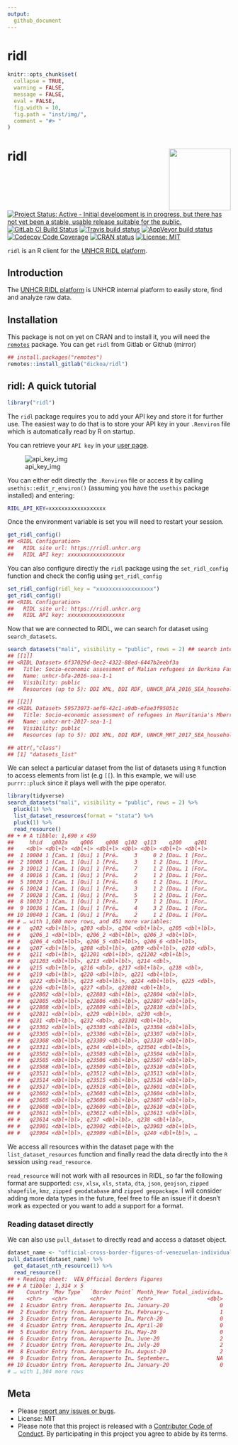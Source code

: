 ```yaml
---
output:
  github_document
---
```


# ridl

<!-- README.md is generated from README.Rmd. Please edit that file -->

```r
knitr::opts_chunk$set(
  collapse = TRUE,
  warning = FALSE,
  message = FALSE,
  eval = FALSE,
  fig.width = 10,
  fig.path = "inst/img/",
  comment = "#> "
)
```

# ridl <img src="inst/img/hex_ridl.png" align="right" height="139" />


[![Project Status: Active - Initial development is in progress, but there has not yet been a stable, usable release suitable for the public.](http://www.repostatus.org/badges/latest/wip.svg)](http://www.repostatus.org/#wip)
[![GitLab CI Build Status](https://gitlab.com/dickoa/ridl/badges/master/pipeline.svg)](https://gitlab.com/dickoa/ridl/pipelines)
[![Travis build status](https://api.travis-ci.org/dickoa/ridl.svg?branch=master)](https://travis-ci.org/dickoa/ridl)
[![AppVeyor build status](https://ci.appveyor.com/api/projects/status/gitlab/dickoa/ridl?branch=master&svg=true)](https://ci.appveyor.com/project/dickoa/ridl)
[![Codecov Code Coverage](https://codecov.io/gh/dickoa/ridl/branch/master/graph/badge.svg)](https://codecov.io/gh/dickoa/ridl)
[![CRAN status](https://www.r-pkg.org/badges/version/ridl)](https://cran.r-project.org/package=ridl)
[![License: MIT](https://img.shields.io/badge/License-MIT-yellow.svg)](https://opensource.org/licenses/MIT)

`ridl` is an R client for the [UNHCR RIDL platform](https://ridl.unhcr.org).

## Introduction
The [UNHCR RIDL platform](https://ridl.unhcr.org) is UNHCR internal platform to easily store, find and analyze raw data.

## Installation

This package is not on yet on CRAN and to install it, you will need the [`remotes`](https://github.com/r-lib/remotes) package.
You can get `ridl` from Gitlab or Github (mirror)

```r
## install.packages("remotes")
remotes::install_gitlab("dickoa/ridl")
```

## ridl: A quick tutorial

```r
library("ridl")
```

The `ridl` package requires you to add your API key and store it for further use. The easiest way to do that is to store your API key in your `.Renviron` file which is automatically read by R on startup.

You can retrieve your `API key` in your [user page](https://ridl.unhcr.org/user/).


![api_key_img](./inst/img/ridl_api_key.png)


You can either edit directly the `.Renviron` file or access it by calling `usethis::edit_r_environ()` (assuming you have the `usethis` package installed) and entering:

```bash
RIDL_API_KEY=xxxxxxxxxxxxxxxxxx
```

Once the environment variable is set you will need to restart your session.

```r
get_ridl_config()
## <RIDL Configuration>
##   RIDL site url: https://ridl.unhcr.org
##   RIDL API key: xxxxxxxxxxxxxxxxxx
```

You can also configure directly the `ridl` package using the `set_ridl_config` function and check the config using `get_ridl_config`

```r
set_ridl_config(ridl_key = "xxxxxxxxxxxxxxxxxx")
get_ridl_config()
## <RIDL Configuration>
##   RIDL site url: https://ridl.unhcr.org
##   RIDL API key: xxxxxxxxxxxxxxxxxx
```

Now that we are connected to RIDL, we can search for dataset using `search_datasets`.

```r
search_datasets("mali", visibility = "public", rows = 2) ## search internally public dataset in RIDL, limit the results to two rows
## [[1]]
## <RIDL Dataset> 6f37029d-0ec2-4322-88ed-6447b2eebf3a
##   Title: Socio-economic assessment of Malian refugees in Burkina Faso 2016
##   Name: unhcr-bfa-2016-sea-1-1
##   Visibility: public
##   Resources (up to 5): DDI XML, DDI RDF, UNHCR_BFA_2016_SEA_household_v1_1, UNHCR_BFA_2016_SEA_individual_v1_1, UNHCR_BFA_2016_final report

## [[2]]
## <RIDL Dataset> 59573073-aef6-42c1-a9db-efae3f95051c
##   Title: Socio-economic assessment of refugees in Mauritania's Mberra camp 2017
##   Name: unhcr-mrt-2017-sea-1-1
##   Visibility: public
##   Resources (up to 5): DDI XML, DDI RDF, UNHCR_MRT_2017_SEA_household_v1_1, UNHCR_MRT_2017_SEA_individual_v1_1, UNHCR_MRT_2017_SEA_questionnaire

## attr(,"class")
## [1] "datasets_list"
```

We can select a particular dataset from the list of datasets using `R` function to access elements from list (e.g `[[`). In this example, we will use `purrr::pluck` since it plays well with the pipe operator.

```r
library(tidyverse)
search_datasets("mali", visibility = "public", rows = 2) %>%
  pluck(1) %>%
  list_dataset_resources(format = "stata") %>%
  pluck(1) %>%
  read_resource()
## + # A tibble: 1,690 x 459
##     hhid   q002a    q006    q008  q102  q113    q200    q201
##    <dbl> <dbl+l> <dbl+l> <dbl+l> <dbl> <dbl> <dbl+l> <dbl+l>
##  1 10004 1 [Cam… 1 [Oui] 1 [Pré…     3     0 2 [Dou… 1 [For…
##  2 10008 1 [Cam… 1 [Oui] 1 [Pré…     3     1 2 [Dou… 1 [For…
##  3 10012 1 [Cam… 1 [Oui] 1 [Pré…     7     1 2 [Dou… 1 [For…
##  4 10016 1 [Cam… 1 [Oui] 1 [Pré…     2     1 2 [Dou… 1 [For…
##  5 10020 1 [Cam… 1 [Oui] 1 [Pré…     6     1 2 [Dou… 1 [For…
##  6 10024 1 [Cam… 1 [Oui] 1 [Pré…     3     1 2 [Dou… 1 [For…
##  7 10028 1 [Cam… 1 [Oui] 1 [Pré…     5     1 2 [Dou… 1 [For…
##  8 10032 1 [Cam… 1 [Oui] 1 [Pré…     7     1 2 [Dou… 1 [For…
##  9 10036 1 [Cam… 1 [Oui] 1 [Pré…     4     3 2 [Dou… 1 [For…
## 10 10040 1 [Cam… 1 [Oui] 1 [Pré…     2     1 2 [Dou… 1 [For…
## # … with 1,680 more rows, and 451 more variables:
## #   q202 <dbl+lbl>, q203 <dbl>, q204 <dbl+lbl>, q205 <dbl+lbl>,
## #   q206_1 <dbl+lbl>, q206_2 <dbl+lbl>, q206_3 <dbl+lbl>,
## #   q206_4 <dbl+lbl>, q206_5 <dbl+lbl>, q206_6 <dbl+lbl>,
## #   q207 <dbl+lbl>, q208 <dbl+lbl>, q209 <dbl+lbl>, q210 <dbl>,
## #   q211 <dbl+lbl>, q21201 <dbl+lbl>, q21202 <dbl+lbl>,
## #   q21203 <dbl+lbl>, q213 <dbl+lbl>, q214 <dbl>,
## #   q215 <dbl+lbl>, q216 <dbl>, q217 <dbl+lbl>, q218 <dbl>,
## #   q219 <dbl+lbl>, q220 <dbl+lbl>, q221 <dbl+lbl>,
## #   q222 <dbl+lbl>, q223 <dbl+lbl>, q224 <dbl+lbl>, q225 <dbl>,
## #   q226 <dbl+lbl>, q227 <dbl>, q22801 <dbl+lbl>,
## #   q22802 <dbl+lbl>, q22803 <dbl+lbl>, q22804 <dbl+lbl>,
## #   q22805 <dbl+lbl>, q22806 <dbl+lbl>, q22807 <dbl+lbl>,
## #   q22808 <dbl+lbl>, q22809 <dbl+lbl>, q22810 <dbl+lbl>,
## #   q22811 <dbl+lbl>, q229 <dbl+lbl>, q230 <dbl>,
## #   q231 <dbl+lbl>, q232 <dbl>, q23301 <dbl+lbl>,
## #   q23302 <dbl+lbl>, q23303 <dbl+lbl>, q23304 <dbl+lbl>,
## #   q23305 <dbl+lbl>, q23306 <dbl+lbl>, q23307 <dbl+lbl>,
## #   q23308 <dbl+lbl>, q23309 <dbl+lbl>, q23310 <dbl+lbl>,
## #   q23311 <dbl+lbl>, q234 <dbl+lbl>, q23501 <dbl+lbl>,
## #   q23502 <dbl+lbl>, q23503 <dbl+lbl>, q23504 <dbl+lbl>,
## #   q23505 <dbl+lbl>, q23506 <dbl+lbl>, q23507 <dbl+lbl>,
## #   q23508 <dbl+lbl>, q23509 <dbl+lbl>, q23510 <dbl+lbl>,
## #   q23511 <dbl+lbl>, q23512 <dbl+lbl>, q23513 <dbl+lbl>,
## #   q23514 <dbl+lbl>, q23515 <dbl+lbl>, q23516 <dbl+lbl>,
## #   q23517 <dbl+lbl>, q23518 <dbl+lbl>, q23601 <dbl+lbl>,
## #   q23602 <dbl+lbl>, q23603 <dbl+lbl>, q23604 <dbl+lbl>,
## #   q23605 <dbl+lbl>, q23606 <dbl+lbl>, q23607 <dbl+lbl>,
## #   q23608 <dbl+lbl>, q23609 <dbl+lbl>, q23610 <dbl+lbl>,
## #   q23611 <dbl+lbl>, q23612 <dbl+lbl>, q23613 <dbl+lbl>,
## #   q23614 <dbl+lbl>, q237 <dbl+lbl>, q238 <dbl+lbl>,
## #   q23901 <dbl+lbl>, q23902 <dbl+lbl>, q23903 <dbl+lbl>,
## #   q23904 <dbl+lbl>, q23909 <dbl+lbl>, q240 <dbl+lbl>, …
```

We access all resources within the dataset page with the `list_dataset_resources` function and finally read the data directly into the `R` session using `read_resource`.


`read_resource` will not work with all resources in RIDL, so far the following format are supported: `csv`, `xlsx`, `xls`, `stata`, `dta`, `json`, `geojson`, `zipped shapefile`, `kmz`, `zipped geodatabase` and `zipped geopackage`.
I will consider adding more data types in the future, feel free to file an issue if it doesn't work as expected or you want to add a support for a format.

### Reading dataset directly

We can also use `pull_dataset` to directly read and access a dataset object.

```r
dataset_name <- "official-cross-border-figures-of-venezuelan-individuals"
pull_dataset(dataset_name) %>%
  get_dataset_nth_resource(1) %>%
  read_resource()
## + Reading sheet:  VEN_Official Borders Figures
## # A tibble: 1,314 x 5
##    Country `Mov Type`  `Border Point` Month_Year Total_individua…
##    <chr>   <chr>       <chr>          <chr>                 <dbl>
##  1 Ecuador Entry from… Aeropuerto In… January-20                0
##  2 Ecuador Entry from… Aeropuerto In… February-…                1
##  3 Ecuador Entry from… Aeropuerto In… March-20                  0
##  4 Ecuador Entry from… Aeropuerto In… April-20                  0
##  5 Ecuador Entry from… Aeropuerto In… May-20                    0
##  6 Ecuador Entry from… Aeropuerto In… June-20                   2
##  7 Ecuador Entry from… Aeropuerto In… July-20                   2
##  8 Ecuador Entry from… Aeropuerto In… August-20                 2
##  9 Ecuador Entry from… Aeropuerto In… September…               NA
## 10 Ecuador Entry from… Aeropuerto In… January-20                0
# … with 1,304 more rows
```

## Meta

* Please [report any issues or bugs](https://gitlab.com/dickoa/ridl/issues).
* License: MIT
* Please note that this project is released with a [Contributor Code of Conduct](CONDUCT.md). By participating in this project you agree to abide by its terms.
